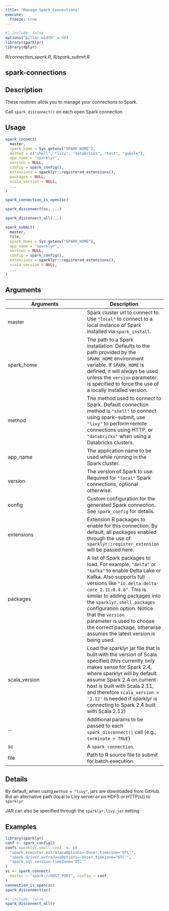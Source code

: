 ```yaml
---
title: "Manage Spark Connections"
execute:
  freeze: true
---
```


```r
#| include: false
options("pillar.width" = 60)
library(sparklyr) 
library(dplyr)
```

*R/connection_spark.R, R/spark_submit.R*

## spark-connections

## Description

These routines allow you to manage your connections to Spark. 

Call `spark_disconnect()` on each open Spark connection 


## Usage
```r
spark_connect( 
  master, 
  spark_home = Sys.getenv("SPARK_HOME"), 
  method = c("shell", "livy", "databricks", "test", "qubole"), 
  app_name = "sparklyr", 
  version = NULL, 
  config = spark_config(), 
  extensions = sparklyr::registered_extensions(), 
  packages = NULL, 
  scala_version = NULL, 
  ... 
) 

spark_connection_is_open(sc) 

spark_disconnect(sc, ...) 

spark_disconnect_all(...) 

spark_submit( 
  master, 
  file, 
  spark_home = Sys.getenv("SPARK_HOME"), 
  app_name = "sparklyr", 
  version = NULL, 
  config = spark_config(), 
  extensions = sparklyr::registered_extensions(), 
  scala_version = NULL, 
  ... 
) 
```

## Arguments
|Arguments|Description|
|---|---|
| master | Spark cluster url to connect to. Use `"local"` to connect to a local instance of Spark installed via `spark_install`. |
| spark_home | The path to a Spark installation. Defaults to the path provided by the `SPARK_HOME` environment variable. If `SPARK_HOME` is defined, it will always be used unless the `version` parameter is specified to force the use of a locally installed version. |
| method | The method used to connect to Spark. Default connection method is `"shell"` to connect using spark-submit, use `"livy"` to perform remote connections using HTTP, or `"databricks"` when using a Databricks clusters. |
| app_name | The application name to be used while running in the Spark cluster. |
| version | The version of Spark to use. Required for `"local"` Spark connections, optional otherwise. |
| config | Custom configuration for the generated Spark connection. See `spark_config` for details. |
| extensions | Extension R packages to enable for this connection. By default, all packages enabled through the use of `sparklyr::register_extension` will be passed here. |
| packages | A list of Spark packages to load. For example, `"delta"` or `"kafka"` to enable Delta Lake or Kafka. Also supports full versions like `"io.delta:delta-core_2.11:0.4.0"`. This is similar to adding packages into the `sparklyr.shell.packages` configuration option. Notice that the `version`<br>parameter is used to choose the correct package, otherwise assumes the latest version is being used. |
| scala_version | Load the sparklyr jar file that is built with the version of Scala specified (this currently only makes sense for Spark 2.4, where sparklyr will by default assume Spark 2.4 on current host is built with Scala 2.11, and therefore `scala_version = '2.12'` is needed if sparklyr is connecting to Spark 2.4 built with Scala 2.12) |
| ... | Additional params to be passed to each `spark_disconnect()` call (e.g., `terminate = TRUE`) |
| sc | A `spark_connection`. |
| file | Path to R source file to submit for batch execution. |

## Details

By default, when using `method = "livy"`, jars are downloaded from GitHub. But an alternative path (local to Livy server or on HDFS or HTTP(s)) to `sparklyr`

JAR can also be specified through the `sparklyr.livy.jar` setting. 




## Examples
```r
library(sparklyr)
conf <- spark_config() 
conf$`sparklyr.shell.conf` <- c( 
  "spark.executor.extraJavaOptions=-Duser.timezone='UTC'", 
  "spark.driver.extraJavaOptions=-Duser.timezone='UTC'", 
  "spark.sql.session.timeZone='UTC'" 
) 
sc <- spark_connect( 
  master = "spark://HOST:PORT", config = conf 
) 
connection_is_open(sc) 
spark_disconnect(sc) 
```



```r
#| include: false
spark_disconnect_all()
```
